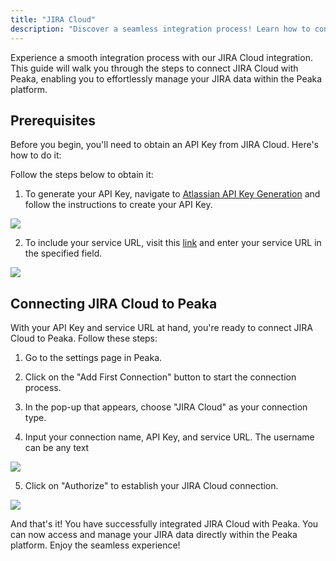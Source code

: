```yaml
---
title: "JIRA Cloud"
description: "Discover a seamless integration process! Learn how to connect Jira to Peaka effortlessly for streamlined transactions."
---
```


Experience a smooth integration process with our JIRA Cloud integration. This guide will walk you through the steps to connect JIRA Cloud with Peaka, enabling you to effortlessly manage your JIRA data within the Peaka platform.

## Prerequisites

Before you begin, you'll need to obtain an API Key from JIRA Cloud. Here's how to do it:

Follow the steps below to obtain it:

1. To generate your API Key, navigate to [Atlassian API Key Generation](https://id.atlassian.com/manage-profile/security/api-tokens) and follow the instructions to create your API Key.

<img src="https://cdn.peaka.com/integrations/jira-integration-2.png" />

2. To include your service URL, visit this [link](https://id.atlassian.com/manage-profile/link-preferences) and enter your service URL in the specified field.

<img src="https://cdn.peaka.com/integrations/jira-integration-1.png" />

## Connecting JIRA Cloud to Peaka

With your API Key and service URL at hand, you're ready to connect JIRA Cloud to Peaka. Follow these steps:

1. Go to the settings page in Peaka.

2. Click on the "Add First Connection" button to start the connection process.

3. In the pop-up that appears, choose "JIRA Cloud" as your connection type.

4. Input your connection name, API Key, and service URL. The username can be any text

<img src="https://cdn.peaka.com/integrations/jira-integration-3.png" />

5. Click on "Authorize" to establish your JIRA Cloud connection.

<img src="https://cdn.peaka.com/integrations/jira-integration-4.png" />

And that's it! You have successfully integrated JIRA Cloud with Peaka. You can now access and manage your JIRA data directly within the Peaka platform. Enjoy the seamless experience!
